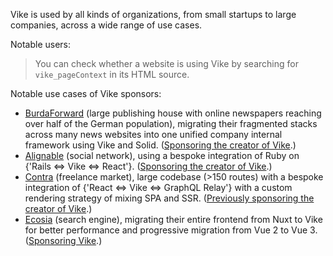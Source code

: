
Vike is used by all kinds of organizations, from small startups to large companies, across a wide range of use cases.

Notable users:
<UsedByList />

> You can check whether a website is using Vike by searching for `vike_pageContext` in its HTML source.

Notable use cases of Vike sponsors:

 - [BurdaForward](https://www.burda-forward.de) (large publishing house with online newspapers reaching over half of the German population), migrating their fragmented stacks across many news websites into one unified <Link href="/why#build-your-own-framework">company internal framework</Link> using Vike and Solid.
   ([Sponsoring the creator of Vike](https://github.com/orgs/burdaforward/sponsoring).)
 - [Alignable](https://www.alignable.com) (social network), using a bespoke integration of Ruby on {'Rails <=> Vike <=> React'}.
   ([Sponsoring the creator of Vike](https://github.com/AlignableUser?tab=sponsoring).)
 - [Contra](https://contra.com) (freelance market), large codebase (>150 routes) with a bespoke integration of {'React <=> Vike <=> GraphQL Relay'} with a custom rendering strategy of mixing SPA and SSR.
   ([Previously sponsoring  the creator of Vike](https://github.com/orgs/contra/sponsoring).)
 - [Ecosia](https://www.ecosia.org) (search engine), migrating their entire frontend from Nuxt to Vike for better performance and progressive migration from Vue 2 to Vue 3.
   ([Sponsoring Vike](https://github.com/Ecosia#:~:text=People-,Sponsoring,-Top%20languages).)
